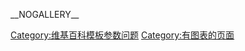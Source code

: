 {{polluted category}}
{{Wikipedia category|hidden=yes|tracking=yes}}
{{empty category}}

[[Category:维基百科模板参数问题|Category:维基百科模板参数问题]]
[[Category:有图表的页面|Category:有图表的页面]]
__NOGALLERY__